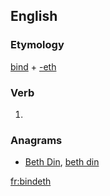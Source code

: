 ==English==

===Etymology===
[[bind]] + [[-eth]]

===Verb===
{{en-verb form}}

# {{en-archaic third-person singular of|bind}}

===Anagrams===
* [[Beth Din#English|Beth Din]], [[beth din#English|beth din]]

[[fr:bindeth]]